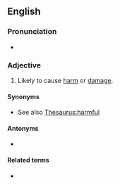 ==English==
{{root|en|ine-pro|*neḱ-}}

===Pronunciation===
* {{IPA|en|/ˈnɑ.kju.əs/}}

===Adjective===
{{en-adj}}

# Likely to cause [[harm]] or [[damage]].

====Synonyms====
* See also [[Thesaurus:harmful]]

====Antonyms====
* {{l|en|innocuous}}

====Related terms====
* {{l|en|noxious}}